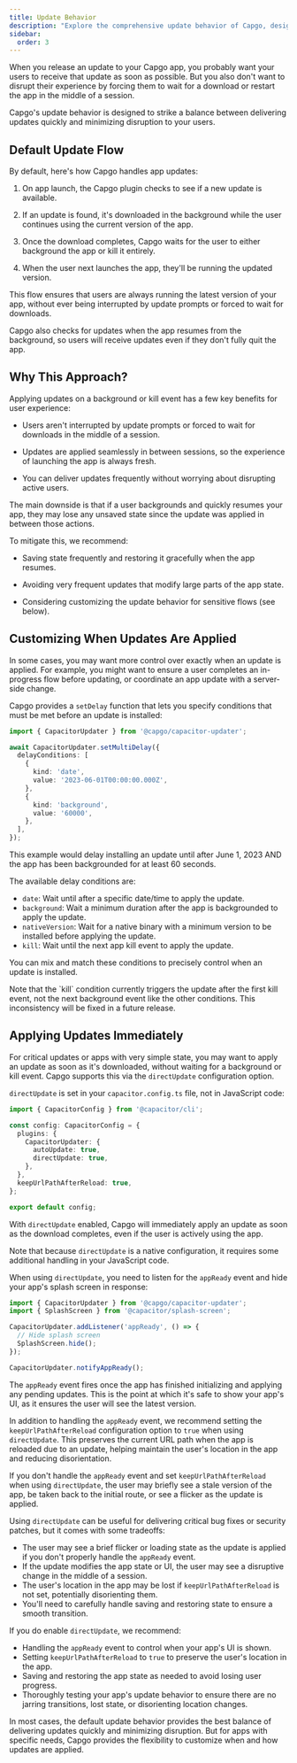 ```yaml
---
title: Update Behavior
description: "Explore the comprehensive update behavior of Capgo, designed to deliver seamless updates to your app users without interrupting their experience."
sidebar:
  order: 3
---
```



When you release an update to your Capgo app, you probably want your users to receive that update as soon as possible. But you also don't want to disrupt their experience by forcing them to wait for a download or restart the app in the middle of a session.

Capgo's update behavior is designed to strike a balance between delivering updates quickly and minimizing disruption to your users.

## Default Update Flow

By default, here's how Capgo handles app updates:

<Steps>

1. On app launch, the Capgo plugin checks to see if a new update is available.

2. If an update is found, it's downloaded in the background while the user continues using the current version of the app.

3. Once the download completes, Capgo waits for the user to either background the app or kill it entirely.

4. When the user next launches the app, they'll be running the updated version.

</Steps>

This flow ensures that users are always running the latest version of your app, without ever being interrupted by update prompts or forced to wait for downloads.

<Aside type="tip">
Capgo also checks for updates when the app resumes from the background, so users will receive updates even if they don't fully quit the app.
</Aside>

## Why This Approach?

Applying updates on a background or kill event has a few key benefits for user experience:

- Users aren't interrupted by update prompts or forced to wait for downloads in the middle of a session.

- Updates are applied seamlessly in between sessions, so the experience of launching the app is always fresh.

- You can deliver updates frequently without worrying about disrupting active users.

The main downside is that if a user backgrounds and quickly resumes your app, they may lose any unsaved state since the update was applied in between those actions. 

To mitigate this, we recommend:

- Saving state frequently and restoring it gracefully when the app resumes.

- Avoiding very frequent updates that modify large parts of the app state.

- Considering customizing the update behavior for sensitive flows (see below).

## Customizing When Updates Are Applied

In some cases, you may want more control over exactly when an update is applied. For example, you might want to ensure a user completes an in-progress flow before updating, or coordinate an app update with a server-side change.

Capgo provides a `setDelay` function that lets you specify conditions that must be met before an update is installed:

```typescript
import { CapacitorUpdater } from '@capgo/capacitor-updater';

await CapacitorUpdater.setMultiDelay({
  delayConditions: [
    {
      kind: 'date',
      value: '2023-06-01T00:00:00.000Z',
    },
    {
      kind: 'background',
      value: '60000',
    },
  ],
});
```

This example would delay installing an update until after June 1, 2023 AND the app has been backgrounded for at least 60 seconds.

The available delay conditions are:

- `date`: Wait until after a specific date/time to apply the update.
- `background`: Wait a minimum duration after the app is backgrounded to apply the update.
- `nativeVersion`: Wait for a native binary with a minimum version to be installed before applying the update.
- `kill`: Wait until the next app kill event to apply the update.

You can mix and match these conditions to precisely control when an update is installed.

<Aside type="danger">
Note that the `kill` condition currently triggers the update after the first kill event, not the next background event like the other conditions. This inconsistency will be fixed in a future release.
</Aside>

## Applying Updates Immediately

For critical updates or apps with very simple state, you may want to apply an update as soon as it's downloaded, without waiting for a background or kill event. Capgo supports this via the `directUpdate` configuration option.

`directUpdate` is set in your `capacitor.config.ts` file, not in JavaScript code:

```typescript
import { CapacitorConfig } from '@capacitor/cli';

const config: CapacitorConfig = {
  plugins: {
    CapacitorUpdater: {
      autoUpdate: true,
      directUpdate: true,
    },
  },
  keepUrlPathAfterReload: true,
};

export default config;
```

With `directUpdate` enabled, Capgo will immediately apply an update as soon as the download completes, even if the user is actively using the app.

Note that because `directUpdate` is a native configuration, it requires some additional handling in your JavaScript code.

When using `directUpdate`, you need to listen for the `appReady` event and hide your app's splash screen in response:

```js
import { CapacitorUpdater } from '@capgo/capacitor-updater';
import { SplashScreen } from '@capacitor/splash-screen';

CapacitorUpdater.addListener('appReady', () => {
  // Hide splash screen
  SplashScreen.hide();
});

CapacitorUpdater.notifyAppReady();
```

The `appReady` event fires once the app has finished initializing and applying any pending updates. This is the point at which it's safe to show your app's UI, as it ensures the user will see the latest version.

In addition to handling the `appReady` event, we recommend setting the `keepUrlPathAfterReload` configuration option to `true` when using `directUpdate`. This preserves the current URL path when the app is reloaded due to an update, helping maintain the user's location in the app and reducing disorientation.

If you don't handle the `appReady` event and set `keepUrlPathAfterReload` when using `directUpdate`, the user may briefly see a stale version of the app, be taken back to the initial route, or see a flicker as the update is applied.

Using `directUpdate` can be useful for delivering critical bug fixes or security patches, but it comes with some tradeoffs:

- The user may see a brief flicker or loading state as the update is applied if you don't properly handle the `appReady` event.
- If the update modifies the app state or UI, the user may see a disruptive change in the middle of a session.
- The user's location in the app may be lost if `keepUrlPathAfterReload` is not set, potentially disorienting them.
- You'll need to carefully handle saving and restoring state to ensure a smooth transition.

If you do enable `directUpdate`, we recommend:

- Handling the `appReady` event to control when your app's UI is shown.
- Setting `keepUrlPathAfterReload` to `true` to preserve the user's location in the app.
- Saving and restoring the app state as needed to avoid losing user progress.
- Thoroughly testing your app's update behavior to ensure there are no jarring transitions, lost state, or disorienting location changes.

In most cases, the default update behavior provides the best balance of delivering updates quickly and minimizing disruption. But for apps with specific needs, Capgo provides the flexibility to customize when and how updates are applied.
